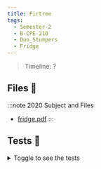 ```yaml
---
title: Firtree
tags:
  - Semester-2
  - B-CPE-210
  - Duo_Stumpers
  - Fridge
---
```

> Timeline: ?


## Files 📂

:::note 2020 Subject and Files
- [fridge.pdf](https://github.com/Studio-17/Epitech-Subjects/raw/main/Semester-2/B-CPE-210/Duo_Stumpers/Fridge/fridge.pdf)
:::

## Tests 🤖
<details>
  <summary>Toggle to see the tests</summary>
  <div>
Yo
  </div>
</details>

